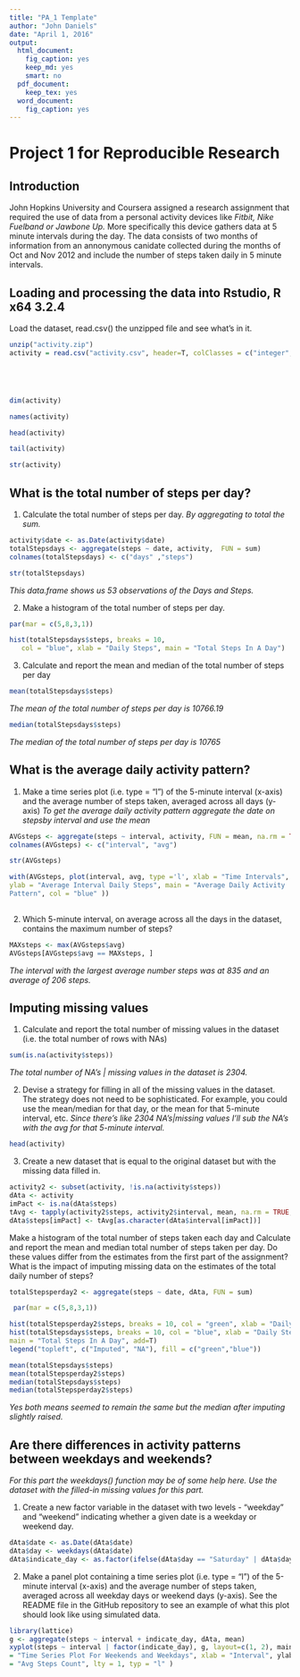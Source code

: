 ---
title: "PA_1 Template"
author: "John Daniels"
date: "April 1, 2016"
output:
  html_document:
    fig_caption: yes
    keep_md: yes
    smart: no
  pdf_document:
    keep_tex: yes
  word_document:
    fig_caption: yes
---

# **Project 1 for Reproducible Research**

## Introduction
John Hopkins University and Coursera assigned a research assignment that required
the use of data from a personal activity devices like *Fitbit, Nike Fuelband or 
Jawbone Up.* More specifically this device gathers data at 5 minute intervals
during the day. The data consists of two months of information from an
annonymous canidate collected during the months of Oct and Nov 2012 and include the number of steps taken daily in 5 minute intervals. 

## Loading and processing the data into Rstudio, R x64 3.2.4 
 Load the dataset, read.csv() the unzipped file and see what's in it.


```{r}



unzip("activity.zip")
activity = read.csv("activity.csv", header=T, colClasses = c("integer", "character", "integer") ,sep = ",")





dim(activity)

names(activity)

head(activity)

tail(activity)

str(activity)

```

## **What is the total number of steps per day?**

1. Calculate the total number of steps per day. 
*By aggregating to total the sum.*


```{r}
activity$date <- as.Date(activity$date)
totalStepsdays <- aggregate(steps ~ date, activity,  FUN = sum)
colnames(totalStepsdays) <- c("days" ,"steps")

str(totalStepsdays)
```


*This data.frame shows us 53 observations of the Days and Steps.* 

2. Make a histogram of the total number of steps per day.


```{r Total Steps In A Day, fig.height=4}
par(mar = c(5,8,3,1))

hist(totalStepsdays$steps, breaks = 10, 
   col = "blue", xlab = "Daily Steps", main = "Total Steps In A Day")

```

3. Calculate and report the mean and median of the total number of steps per day


```{r}
mean(totalStepsdays$steps)
```


*The mean of the total number of steps per day is 10766.19*
```{r}
median(totalStepsdays$steps)
```


*The median of the total number of steps per day is 10765*

## **What is the average daily activity pattern?**
1. Make a time series plot (i.e. type = "l") of the 5-minute interval (x-axis) and the average number of steps taken, averaged across all days (y-axis)
*To get the average daily activity pattern aggregate the date on stepsby interval and use the mean*

```{r}
AVGsteps <- aggregate(steps ~ interval, activity, FUN = mean, na.rm = TRUE)
colnames(AVGsteps) <- c("interval", "avg")

str(AVGsteps)
```


```{r Average Interval Daily Steps,fig.height=4}
with(AVGsteps, plot(interval, avg, type ='l', xlab = "Time Intervals", 
ylab = "Average Interval Daily Steps", main = "Average Daily Activity 
Pattern", col = "blue" ))
     
```


2. Which 5-minute interval, on average across all the days in the dataset, contains the maximum number of steps?


```{r}
MAXsteps <- max(AVGsteps$avg)
AVGsteps[AVGsteps$avg == MAXsteps, ]
```
*The interval with the largest average number steps was at 835 and an average of 206 steps.*

## **Imputing missing values**
1. Calculate and report the total number of missing values in the dataset (i.e. the total number of rows with NAs)


```{r}
sum(is.na(activity$steps))
```


*The total number of NA's | missing values in the dataset is 2304.*

2. Devise a strategy for filling in all of the missing values in the dataset. The strategy does not need to be sophisticated. For example, you could use the mean/median for that day, or the mean for that 5-minute interval, etc.
*Since there's like 2304 NA's|missing values I'll sub the NA's with the avg for that 5-minute interval.* 


```{r}
head(activity)
```


3. Create a new dataset that is equal to the original dataset but with the missing data filled in.


```{r}

activity2 <- subset(activity, !is.na(activity$steps))
dAta <- activity
imPact <- is.na(dAta$steps)
tAvg <- tapply(activity2$steps, activity2$interval, mean, na.rm = TRUE, simplify = T)
dAta$steps[imPact] <- tAvg[as.character(dAta$interval[imPact])]


```


Make a histogram of the total number of steps taken each day and Calculate and report the mean and median total number of steps taken per day. Do these values differ from the estimates from the first part of the assignment? What is the impact of imputing missing data on the estimates of the total daily number of steps?


```{r}

totalStepsperday2 <- aggregate(steps ~ date, dAta, FUN = sum)

```



```{r Total Steps In A Day Imputed, fig.height=4}
 par(mar = c(5,8,3,1))

hist(totalStepsperday2$steps, breaks = 10, col = "green", xlab = "Daily Steps", main = "Total Steps In A Day")
hist(totalStepsdays$steps, breaks = 10, col = "blue", xlab = "Daily Steps", 
main = "Total Steps In A Day", add=T) 
legend("topleft", c("Imputed", "NA"), fill = c("green","blue"))

```



```{r}
mean(totalStepsdays$steps)
mean(totalStepsperday2$steps)
median(totalStepsdays$steps)
median(totalStepsperday2$steps)
```


*Yes both means seemed to remain the same but the median after imputing slightly raised.*


## **Are there differences in activity patterns between weekdays and weekends?**
*For this part the weekdays() function may be of some help here. Use the dataset with the filled-in missing values for this part.*


1. Create a new factor variable in the dataset with two levels - "weekday" and "weekend" indicating whether a given date is a weekday or weekend day.


```{r}
dAta$date <- as.Date(dAta$date)
dAta$day <- weekdays(dAta$date)
dAta$indicate_day <- as.factor(ifelse(dAta$day == "Saturday" | dAta$day == "Sunday", "weekend", "weekday"))
```


2. Make a panel plot containing a time series plot (i.e. type = "l") of the 5-minute interval (x-axis) and the average number of steps taken, averaged across all weekday days or weekend days (y-axis). See the README file in the GitHub repository to see an example of what this plot should look like using simulated data.


```{r Time Series Plot For Weekends and Weekdays, fig.height=4}
library(lattice)
g <- aggregate(steps ~ interval + indicate_day, dAta, mean)
xyplot(steps ~ interval | factor(indicate_day), g, layout=c(1, 2), main 
= "Time Series Plot For Weekends and Weekdays", xlab = "Interval", ylab 
= "Avg Steps Count", lty = 1, typ = "l" )
```

